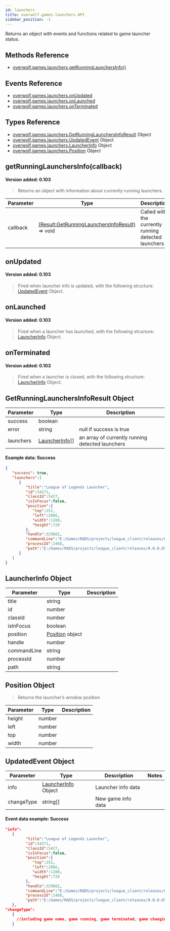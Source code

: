 ```yaml
---
id: launchers
title: overwolf.games.launchers API
sidebar_position: -1
---
```


Returns an object with events and functions related to game launcher status.

## Methods Reference

* [overwolf.games.launchers.getRunningLaunchersInfo()](#getrunninglaunchersinfocallback)

## Events Reference

* [overwolf.games.launchers.onUpdated](#onupdated)
* [overwolf.games.launchers.onLaunched](#onlaunched)
* [overwolf.games.launchers.onTerminated](#onterminated)

## Types Reference

* [overwolf.games.launchers.GetRunningLaunchersInfoResult](#getrunninglaunchersinforesult-object) Object
* [overwolf.games.launchers.UpdatedEvent](#updatedevent-object) Object
* [overwolf.games.launchers.LauncherInfo](#launcherinfo-object) Object
* [overwolf.games.launchers.Position](#position-object) Object

## getRunningLaunchersInfo(callback)
#### Version added: 0.103

> Returns an object with information about currently running launchers.

Parameter | Type                  | Description                                          |
--------- | ----------------------| ---------------------------------------------------- |
callback  | [(Result:GetRunningLaunchersInfoResult)](#getrunninglaunchersinforesult-object) => void | Called with the currently running detected launchers |

## onUpdated
#### Version added: 0.103

> Fired when launcher info is updated, with the following structure: [UpdatedEvent](#updatedevent-object) Object.

## onLaunched
#### Version added: 0.103

> Fired when a launcher has launched, with the following structure: [LauncherInfo](#launcherinfo-object) Object.

## onTerminated
#### Version added: 0.103

> Fired when a launcher is closed, with the following structure: [LauncherInfo](#launcherinfo-object) Object.

## GetRunningLaunchersInfoResult Object

Parameter          | Type     | Description                                 |
-------------------| ---------| ------------------------------------------- |
success            | boolean  |                                             |
error              | string   | null if success is true                     |
launchers          | [LauncherInfo](#launcherinfo-object)[] | an array of currently running detected launchers |   

#### Example data: Success

```json
{  
   "success": true,
   "launchers":[  
      {  
         "title":"League of Legends Launcher",
         "id":54271,
         "classId":5427,
         "isInFocus":false,
         "position":{  
            "top":252,
            "left":2066,
            "width":1280,
            "height":720
         },
         "handle":329882,
         "commandLine":"E:/Games/RADS/projects/league_client/releases/0.0.0.65/deploy/LeagueClientUx.exe "--release=0.0.0.35" "--remoting-auth-token=scIN957coAwcbo0WW78nzg" "--rads-product-directory=E:/Games/RADS/solutions/league_client_sln/releases/0.0.0.35/deploy/" "--respawn-command=LeagueClient.exe" "--respawn-display-name=League of Legends" "--app-port=57610" "--install-directory=E:/Games/" "--app-name=LeagueClient" "--ux-name=LeagueClientUx" "--ux-helper-name=LeagueClientUxHelper" "--log-dir=LeagueClient Logs" "--bugsplat-name=league_client_riotgames_com" "--bugsplat-platform-id=EUW1" "--project=LeagueClient" "--app-log-file-path=E:/Games/Logs/LeagueClient Logs/2017-04-20T11-12-28_9576_LeagueClient.log" "--app-pid=9576"",
         "processId":1468,
         "path":"E:/Games/RADS/projects/league_client/releases/0.0.0.65/deploy/LeagueClientUx.exe"
      }
   ]
}
```

## LauncherInfo Object

Parameter          | Type     | Description                                 |
-------------------| ---------| ------------------------------------------- |
title              | string   |                                             |
id                 | number   |                                             |
classId            | number   |                                             |   
isInFocus          | boolean  |                                             |   
position           | [Position](#position-object) object   |                |   
handle             | number   |                                             |   
commandLine        | string   |                                             |   
processId          | number   |                                             |   
path               | string   |                                             |   

## Position Object

> Returns the launcher’s window position

Parameter          | Type     | Description                                 |
-------------------| ---------| ------------------------------------------- |
height             | number   |                                             |
left               | number   |                                             |
top                | number   |                                             |   
width              | number   |                                             |   

## UpdatedEvent Object

Parameter                | Type                                           | Description                | Notes                     |
-------------------------| -----------------------------------------------|--------------------------- | --------------------------|
info                     | [LauncherInfo](#launcherinfo-object) Object    | Launcher info data         |                           |
changeType               | string[]                                       | New game info data         |                           |


#### Event data example: Success

```json
"info":
   {  
         "title":"League of Legends Launcher",
         "id":54271,
         "classId":5427,
         "isInFocus":false,
         "position":{  
            "top":252,
            "left":2066,
            "width":1280,
            "height":720
         },
         "handle":329882,
         "commandLine":"E:/Games/RADS/projects/league_client/releases/0.0.0.65/deploy/LeagueClientUx.exe",
         "processId":1468,
         "path":"E:/Games/RADS/projects/league_client/releases/0.0.0.65/deploy/LeagueClientUx.exe"
   },
"changeType":
   {
     //including game name, game running, game terminated, game changing focus, etc.
   }
```